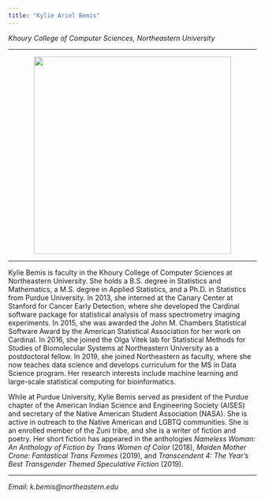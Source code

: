 ```yaml
---
title: "Kylie Ariel Bemis"
---
```

*Khoury College of Computer Sciences, Northeastern University*

***

<center>
![](images/kylie-chicago-skyline.jpg){width=400px}
</center>

***

Kylie Bemis is faculty in the Khoury College of Computer Sciences at Northeastern University. She holds a B.S. degree in Statistics and Mathematics, a M.S. degree in Applied Statistics, and a Ph.D. in Statistics from Purdue University. In 2013, she interned at the Canary Center at Stanford for Cancer Early Detection, where she developed the Cardinal software package for statistical analysis of mass spectrometry imaging experiments. In 2015, she was awarded the John M. Chambers Statistical Software Award by the American Statistical Association for her work on Cardinal. In 2016, she joined the Olga Vitek lab for Statistical Methods for Studies of Biomolecular Systems at Northeastern University as a postdoctoral fellow. In 2019, she joined Northeastern as faculty, where she now teaches data science and develops curriculum for the MS in Data Science program. Her research interests include machine learning and large-scale statistical computing for bioinformatics.

While at Purdue University, Kylie Bemis served as president of the Purdue chapter of the American Indian Science and Engineering Society (AISES) and secretary of the Native American Student Association (NASA). She is active in outreach to the Native American and LGBTQ communities. She is an enrolled member of the Zuni tribe, and she is a writer of fiction and poetry. Her short fiction has appeared in the anthologies *Nameless Woman: An Anthology of Fiction by Trans Women of Color* (2018), *Maiden Mother Crone: Fantastical Trans Femmes* (2019), and *Transcendent 4: The Year's Best Transgender Themed Speculative Fiction* (2019).

***

*Email: k.bemis@northeastern.edu*
